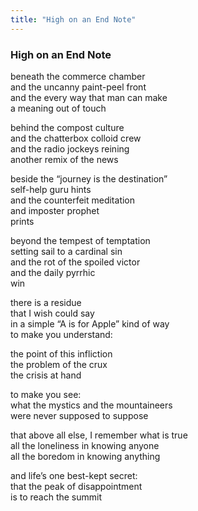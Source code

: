 ```yaml
---
title: "High on an End Note"
---
```


### High on an End Note

beneath the commerce chamber<br>
and the uncanny paint-peel front<br>
and the every way that man can make<br>
a meaning out of touch<br>

behind the compost culture<br>
and the chatterbox colloid crew<br>
and the radio jockeys reining<br>
another remix of the news<br>

beside the "journey is the destination"<br>
self-help guru hints<br>
and the counterfeit meditation<br>
and imposter prophet<br>
prints<br>

beyond the tempest of temptation<br>
setting sail to a cardinal sin<br>
and the rot of the spoiled victor<br>
and the daily pyrrhic<br>
win<br>

there is a residue<br>
that I wish could say<br>
in a simple "A is for Apple" kind of way<br>
to make you understand:<br>

the point of this infliction<br>
the problem of the crux<br>
the crisis at hand<br>

to make you see:<br>
what the mystics and the mountaineers<br>
were never supposed to suppose<br>

that above all else, I remember what is true<br>
all the loneliness in knowing anyone<br>
all the boredom in knowing anything<br>

and life's one best-kept secret:<br>
that the peak of disappointment<br>
is to reach the summit<br>

<br>
